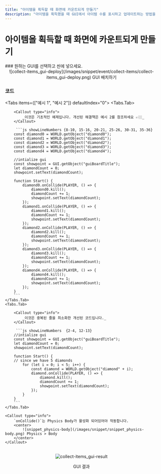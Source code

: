 ```yaml
---
title: "아이템을 획득할 때 화면에 카운트되게 만들기"
description: "아이템을 획득했을 때 GUI에서 아이템 수를 표시하고 업데이트하는 방법을 알아봅니다."
---
```


# 아이템을 획득할 때 화면에 카운트되게 만들기

<Steps>
### 원하는 GUI를 선택하고 씬에 넣으세요.

<br />
<center>![collect-items_gui-deploy](/images/snippet/event/collect-items/collect-items_gui-deploy.png) GUI 배치하기</center>

### 코드

<Tabs items={["예시 1", "예시 2"]} defaultIndex="0">
    <Tabs.Tab>
        
        <Callout type="info">
            _이것은 기초적인 예제입니다. 개선된 해결책은 예시 2를 참조하세요 👉🏼_
        </Callout>

         ```js showLineNumbers {8-10, 15-16, 20-21, 25-26, 30-31, 35-36}
        const diamond0 = WORLD.getObject("diamond0");
        const diamond1 = WORLD.getObject("diamond1");
        const diamond2 = WORLD.getObject("diamond2");
        const diamond3 = WORLD.getObject("diamond3");
        const diamond4 = WORLD.getObject("diamond4");

        //intialize gui
        const showpoint = GUI.getObject("guiBoardTitle");
        let diamondCount = 0;
        showpoint.setText(diamondCount);

        function Start() {
            diamond0.onCollide(PLAYER, () => {
                diamond0.kill();
                diamondCount += 1;
                showpoint.setText(diamondCount);
            });
            diamond1.onCollide(PLAYER, () => {
                diamond1.kill();
                diamondCount += 1;
                showpoint.setText(diamondCount);
            });
            diamond2.onCollide(PLAYER, () => {
                diamond2.kill();
                diamondCount += 1;
                showpoint.setText(diamondCount);
            });
            diamond3.onCollide(PLAYER, () => {
                diamond3.kill();
                diamondCount += 1;
                showpoint.setText(diamondCount);
            });
            diamond4.onCollide(PLAYER, () => {
                diamond4.kill();
                diamondCount += 1;
                showpoint.setText(diamondCount);
            });
        }
        ```
    </Tabs.Tab>
    <Tabs.Tab>

        <Callout type="info">
            _이것은 중복된 줄을 최소화한 개선된 코드입니다._
        </Callout>

         ```js showLineNumbers  {2-4, 12-13}
        //intialize gui
        const showpoint = GUI.getObject("guiBoardTitle");
        let diamondCount = 0;
        showpoint.setText(diamondCount);

        function Start() {
        // since we have 5 diamonds
            for (let i = 0; i < 5; i++) {
                const diamond = WORLD.getObject("diamond" + i);
                diamond.onCollide(PLAYER, () => {
                    diamond.kill();
                    diamondCount += 1;
                    showpoint.setText(diamondCount);
                });
            }
        }
        ```
    </Tabs.Tab>

    <Callout type="info">
        `onCollide()`는 Physics Body가 활성화 되어있어야 작동합니다.
        <center>
            ![snippet_physics-body](/images/snippet/snippet_physics-body.png) Physics > Body
        </center>
    </Callout>

</Tabs>

<br/>
<center>
  <img src='/images/snippet/event/collect-items/collect-items_gui-result.gif' alt='collect-items_gui-result' loading="lazy" decoding="async" style={{width: '100%'}}/>
  <p style={{margin: '0'}}>GUI 결과</p>
</center>
</Steps>

